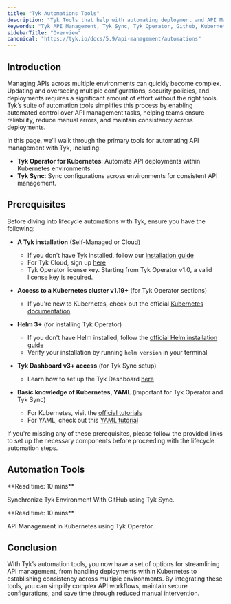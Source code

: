 ```yaml
---
title: "Tyk Automations Tools"
description: "Tyk Tools that help with automating deployment and API Management operations"
keywords: "Tyk API Management, Tyk Sync, Tyk Operator, Github, Kubernetes, Automations"
sidebarTitle: "Overview"
canonical: "https://tyk.io/docs/5.9/api-management/automations"
---
```



## Introduction

Managing APIs across multiple environments can quickly become complex. Updating and overseeing multiple configurations, security policies, and deployments requires a significant amount of effort without the right tools. Tyk’s suite of automation tools simplifies this process by enabling automated control over API management tasks, helping teams ensure reliability, reduce manual errors, and maintain consistency across deployments.

In this page, we’ll walk through the primary tools for automating API management with Tyk, including:

* **Tyk Operator for Kubernetes**: Automate API deployments within Kubernetes environments.
* **Tyk Sync**: Sync configurations across environments for consistent API management.

## Prerequisites

Before diving into lifecycle automations with Tyk, ensure you have the following:

- **A Tyk installation** (Self-Managed or Cloud)
  - If you don't have Tyk installed, follow our [installation guide](/docs/5.9/tyk-self-managed/install)
  - For Tyk Cloud, sign up [here](https://tyk.io/sign-up/)
  - Tyk Operator license key. Starting from Tyk Operator v1.0, a valid license key is required.

- **Access to a Kubernetes cluster v1.19+** (for Tyk Operator sections)
  - If you're new to Kubernetes, check out the official [Kubernetes documentation](https://kubernetes.io/docs/setup/)

- **Helm 3+** (for installing Tyk Operator)
  - If you don't have Helm installed, follow the [official Helm installation guide](https://helm.sh/docs/intro/install/)
  - Verify your installation by running `helm version` in your terminal

- **Tyk Dashboard v3+ access** (for Tyk Sync setup)
  - Learn how to set up the Tyk Dashboard [here](/docs/5.9/tyk-dashboard)

- **Basic knowledge of Kubernetes, YAML** (important for Tyk Operator and Tyk Sync)
  - For Kubernetes, visit the [official tutorials](https://kubernetes.io/docs/tutorials/)
  - For YAML, check out this [YAML tutorial](https://yaml.org/spec/1.2/spec.html)

If you're missing any of these prerequisites, please follow the provided links to set up the necessary components before proceeding with the lifecycle automation steps.

## Automation Tools

<ResponsiveGrid>


<Card href="/docs/5.9/api-management/automations/sync" img="/img/GitHub-Mark-64px.png">
**Read time: 10 mins**

Synchronize Tyk Environment With GitHub using Tyk Sync.
</Card>

<Card href="/docs/5.9/api-management/automations/operator" img="/img/k8s.png">
**Read time: 10 mins**

API Management in Kubernetes using Tyk Operator.
</Card>


</ResponsiveGrid>

## Conclusion

With Tyk’s automation tools, you now have a set of options for streamlining API management, from handling deployments within Kubernetes to establishing consistency across multiple environments. By integrating these tools, you can simplify complex API workflows, maintain secure configurations, and save time through reduced manual intervention.